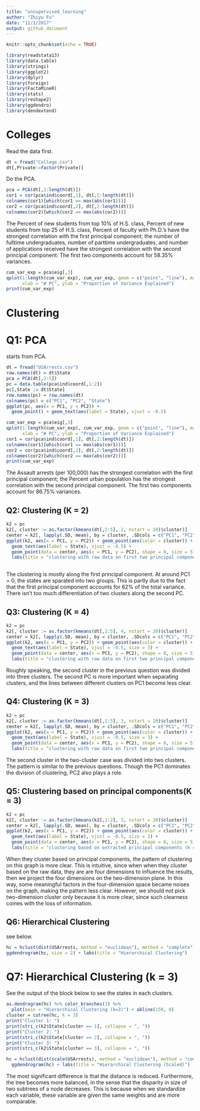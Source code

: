 ```yaml
---
title: "unsupervised_learning"
author: "Zhiyu Fu"
date: "12/1/2017"
output: github_document
---
```


```r
knitr::opts_chunk$set(echo = TRUE)
```

```r
library(readstata13)
library(data.table)
library(stringi)
library(ggplot2)
library(dplyr)
library(foreign)
library(FactoMineR)
library(stats)
library(reshape2)
library(ggdendro)
library(dendextend)

```


# Colleges

Read the data first.
```r
dt = fread("College.csv")
dt[,Private:=factor(Private)]
```

Do the PCA.
```r
pca = PCA(dt[,2:length(dt)])
cor1 = cor(pca$ind$coord[,1], dt[,2:length(dt)])
colnames(cor1)[which(cor1 == max(abs(cor1)))]
cor2 = cor(pca$ind$coord[,2], dt[,2:length(dt)])
colnames(cor2)[which(cor2 == max(abs(cor2)))]
```
The Percent of new students from top 10% of H.S. class, Percent of new students from top 25 of H.S. class, Percent of faculty with Ph.D.'s have the strongest correlation with the first principal component; the number of fulltime undergraduates, number of parttime undergraduates, and number of applications received have the strongest correlation with the second principal component. The first two components account for 58.35% variances.

```r
cum_var_exp = pca$eig[,3]
qplot(1:length(cum_var_exp), cum_var_exp, geom = c("point", "line"), main = "Proportion of Variance Explained",
      xlab = "# PC", ylab = "Proportion of Variance Explained")
print(cum_var_exp)
```


# Clustering

# Q1: PCA

starts from PCA.

```r
dt = fread("USArrests.csv")
row.names(dt) = dt$State
pca = PCA(dt[,2:5])
pc = data.table(pca$ind$coord[,1:2])
pc[,State := dt$State]
row.names(pc) = row.names(dt)
colnames(pc) = c("PC1", "PC2", "State")
ggplot(pc, aes(x = PC1, y = PC2)) + 
  geom_point() + geom_text(aes(label = State), vjust = -0.5)

cum_var_exp = pca$eig[,3]
qplot(1:length(cum_var_exp), cum_var_exp, geom = c("point", "line"), main = "Proportion of Variance Explained",
      xlab = "# PC", ylab = "Proportion of Variance Explained")
cor1 = cor(pca$ind$coord[,1], dt[,2:length(dt)])
colnames(cor1)[which(cor1 == max(abs(cor1)))]
cor2 = cor(pca$ind$coord[,2], dt[,2:length(dt)])
colnames(cor2)[which(cor2 == max(abs(cor2)))]
print(cum_var_exp)
```
The Assault arrests (per 100,000) has the strongest correlation with the first principal component; the Percent urban population has the strongest correlation with the second principal component. The first two components account for 86.75% variances.

## Q2: Clustering (K = 2)

```r
k2 = pc
k2[, cluster := as.factor(kmeans(dt[,2:5], 2, nstart = 20)$cluster)]
center = k2[, lapply(.SD, mean), by = cluster, .SDcols = c("PC1", "PC2")]
ggplot(k2, aes(x = PC1, y = PC2)) + geom_point(aes(color = cluster)) +
  geom_text(aes(label = State), vjust = -0.5) + 
  geom_point(data = center, aes(x = PC1, y = PC2), shape = 8, size = 5) + 
  labs(title = "clustering with raw data on first two principal components (k = 2)")
  
```

The clustering is mostly along the first principal component. At around PC1 = 0, the states are sparated into two groups. This is partly due to the fact that the first principal component accounts for 62% of the total variance. There isn't too much differentiation of two clusters along the second PC.


## Q3: Clustering (K = 4)

```r
k2 = pc
k2[, cluster := as.factor(kmeans(dt[,2:5], 4, nstart = 20)$cluster)]
center = k2[, lapply(.SD, mean), by = cluster, .SDcols = c("PC1", "PC2")]
ggplot(k2, aes(x = PC1, y = PC2)) + geom_point(aes(color = cluster)) +
  geom_text(aes(label = State), vjust = -0.5, size = 3) + 
  geom_point(data = center, aes(x = PC1, y = PC2), shape = 8, size = 5) + 
  labs(title = "clustering with raw data on first two principal components (k = 4)")
```


Roughly speaking, the second cluster in the previous question was divided into three clusters. The second PC is more important when separating clusters, and the lines between different clusters on PC1 become less clear.

## Q4: Clustering (K = 3)

```r
k2 = pc
k2[, cluster := as.factor(kmeans(dt[,2:5], 3, nstart = 20)$cluster)]
center = k2[, lapply(.SD, mean), by = cluster, .SDcols = c("PC1", "PC2")]
ggplot(k2, aes(x = PC1, y = PC2)) + geom_point(aes(color = cluster)) +
  geom_text(aes(label = State), vjust = -0.5, size = 3) + 
  geom_point(data = center, aes(x = PC1, y = PC2), shape = 8, size = 5) + 
  labs(title = "clustering with raw data on first two principal components (k = 3)")
```
The second cluster in the two-cluster case was divided into two clusters. The pattern is similar to the previous questions. Though the PC1 dominates the division of clustering, PC2 also plays a role.

## Q5: Clustering based on principal components(K = 3)
```r
k2 = pc
k2[, cluster := as.factor(kmeans(k2[,1:2], 3, nstart = 20)$cluster)]
center = k2[, lapply(.SD, mean), by = cluster, .SDcols = c("PC1", "PC2")]
ggplot(k2, aes(x = PC1, y = PC2)) + geom_point(aes(color = cluster)) +
  geom_text(aes(label = State), vjust = -0.5, size = 3) + 
  geom_point(data = center, aes(x = PC1, y = PC2), shape = 8, size = 5) + 
  labs(title = "clustering based on extracted principal components (k = 3)")
```

When they cluster based on principal components, the pattern of clustering on this graph is more clear. This is intuitive, since when when they cluster based on the raw data, they are are four dimensions to influence the results, then we project the four dimensions on the two-dimension plane. In this way, some meaningful factors in the four-dimension space became noises on the graph, making the pattern less clear. However, we should not pick two-dimension cluster only because it is more clear, since such clearness comes with the loss of information.

## Q6: Hierarchical Clustering

see below.

```r
hc = hclust(dist(USArrests, method = "euclidean"), method = "complete") 
ggdendrogram(hc, size = 2) + labs(title = "Hierarchical Clustering")
```
# Q7: Hierarchical Clustering (k = 3)

See the output of the block below to see the states in each clusters.
```r
as.dendrogram(hc) %>% color_branches(3) %>%
  plot(main = "Hierarchical Clustering (k=3)") + abline(150, 0)
cluster = cutree(hc, k = 3)
print("Cluster 1: ")
print(stri_c(k2$State[cluster == 1], collapse = ", "))
print("Cluster 2: ")
print(stri_c(k2$State[cluster == 2], collapse = ", "))
print("Cluster 3: ")
print(stri_c(k2$State[cluster == 3], collapse = ", "))
```

```r
hc = hclust(dist(scale(USArrests), method = "euclidean"), method = "complete") 
  ggdendrogram(hc) + labs(title = "Hierarchical Clustering (Scaled)")
```

The most significant difference is that the distance is reduced. Furthermore, the tree becomes more balanced, in the sense that the disparity in size of two subtrees of a node decreases. This is because when we standardize each variable, these variable are given the same weights and are more comparable.

